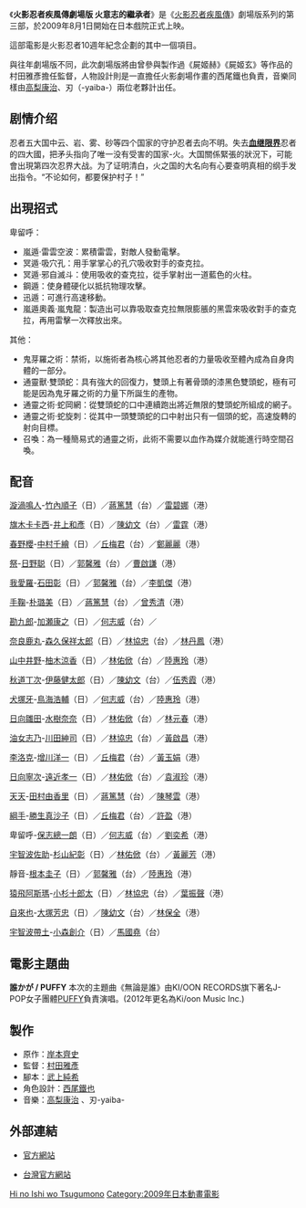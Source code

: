{{Unreferenced|time=2022-03-27T08:22:27+00:00}}
{{Pathnav|火影忍者|火影忍者疾風傳|frame=1}}
{{noteTA|G1=NARUTO}}

《'''火影忍者疾風傳劇場版 火意志的繼承者'''》是《[[火影忍者疾風傳|火影忍者疾風傳]]》劇場版系列的第三部，於2009年8月1日開始在日本戲院正式上映。

這部電影是火影忍者10週年紀念企劃的其中一個項目。

與往年劇場版不同，此次劇場版將由曾參與製作過《屍姬赫》《屍姬玄》等作品的村田雅彥擔任監督，人物設計則是一直擔任火影劇場作畫的西尾鐵也負責，音樂同樣由[[高梨康治|高梨康治]]、刃（-yaiba-）兩位老夥計出任。

== 剧情介绍 ==
忍者五大国中云、岩、雾、砂等四个国家的守护忍者去向不明。失去'''[[血继限界|血继限界]]'''忍者的四大國，把矛头指向了唯一没有受害的国家-火。大国關係緊張的狀況下，可能會出現第四次忍界大战。为了证明清白，火之国的大名向有心要查明真相的纲手发出指令。“不论如何，都要保护村子！”

== 出現招式 ==
卑留呼：
* 嵐遁‧雷雲空波：累積雷雲，對敵人發動電擊。
* 冥遁‧吸穴孔：用手掌掌心的孔穴吸收對手的查克拉。
* 冥遁‧邪自滅斗：使用吸收的查克拉，從手掌射出一道藍色的火柱。
* 鋼遁：使身體硬化以抵抗物理攻擊。
* 迅遁：可進行高速移動。
* 嵐遁奧義·嵐鬼龍：製造出可以靠吸取查克拉無限膨脹的黑雲來吸收對手的查克拉，再用雷擊一次釋放出來。

其他：
* 鬼芽羅之術：禁術，以施術者為核心將其他忍者的力量吸收至體內成為自身肉體的一部分。
* 通靈獸‧雙頭蛇：具有強大的回復力，雙頭上有著骨頭的漆黑色雙頭蛇，極有可能是因為鬼牙羅之術的力量下所誕生的產物。
* 通靈之術‧蛇岡網：從雙頭蛇的口中連續跑出將近無限的雙頭蛇所組成的網子。
* 通靈之術‧蛇旋刺：從其中一頭雙頭蛇的口中射出只有一個頭的蛇，高速旋轉的射向目標。
* 召喚：為一種簡易式的通靈之術，此術不需要以血作為媒介就能進行時空間召喚。

== 配音 ==
[[漩渦鳴人|漩渦鳴人]]-[[竹內順子|竹內順子]]（日）／[[蔣篤慧|蔣篤慧]]（台）／[[雷碧娜|雷碧娜]]（港）

[[旗木卡卡西|旗木卡卡西]]-[[井上和彥|井上和彥]]（日）／[[陳幼文|陳幼文]]（台）／[[雷霆_(配音員)|雷霆]]（港）

[[春野櫻|春野櫻]]-[[中村千繪|中村千繪]]（日）／[[丘梅君|丘梅君]]（台）／[[鄭麗麗|鄭麗麗]]（港）

[[佐井|祭]]-[[日野聪|日野聪]]（日）／[[郭馨雅|郭馨雅]]（台）／[[曹啟謙|曹啟謙]]（港）

[[我愛羅|我愛羅]]-[[石田彰|石田彰]]（日）／[[郭馨雅|郭馨雅]]（台）／[[李凱傑|李凱傑]]（港）

[[手鞠|手鞠]]-[[朴璐美|朴璐美]]（日）／[[蔣篤慧|蔣篤慧]]（台）／[[曾秀清|曾秀清]]（港）

[[勘九郎|勘九郎]]-[[加瀬康之|加瀬康之]]（日）／[[何志威|何志威]]（台）／

[[奈良鹿丸|奈良鹿丸]]-[[森久保祥太郎|森久保祥太郎]]（日）／[[林協忠|林協忠]]（台）／[[林丹鳳|林丹鳳]]（港）

[[山中井野|山中井野]]-[[柚木涼香|柚木涼香]]（日）／[[林佑俽|林佑俽]]（台）／[[陸惠玲|陸惠玲]]（港）

[[秋道丁次|秋道丁次]]-[[伊藤健太郎_(聲優)|伊藤健太郎]]（日）／[[陳幼文|陳幼文]]（台）／[[伍秀霞|伍秀霞]]（港）

[[犬塚牙|犬塚牙]]-[[鳥海浩輔|鳥海浩輔]]（日）／[[何志威|何志威]]（台）／[[陸惠玲|陸惠玲]]（港）

[[日向雛田|日向雛田]]-[[水樹奈奈|水樹奈奈]]（日）／[[林佑俽|林佑俽]]（台）／[[林元春|林元春]]（港）

[[油女志乃|油女志乃]]-[[川田紳司|川田紳司]]（日）／[[林協忠|林協忠]]（台）／[[黃啟昌|黃啟昌]]（港）

[[李洛克|李洛克]]-[[增川洋一|增川洋一]]（日）／[[丘梅君|丘梅君]]（台）／[[黃玉娟|黃玉娟]]（港）

[[日向寧次|日向寧次]]-[[遠近孝一|遠近孝一]]（日）／[[林佑俽|林佑俽]]（台）／[[袁淑珍|袁淑珍]]（港）

[[天天_(火影忍者)|天天]]-[[田村由香里|田村由香里]]（日）／[[蔣篤慧|蔣篤慧]]（台）／[[陳琴雲|陳琴雲]]（港）

[[綱手|綱手]]-[[勝生真沙子|勝生真沙子]]（日）／[[丘梅君|丘梅君]]（台）／[[許盈|許盈]]（港）

卑留呼-[[保志總一朗|保志總一朗]]（日）／[[何志威|何志威]]（台）／[[劉奕希|劉奕希]]（港）

[[宇智波佐助|宇智波佐助]]-[[杉山紀彰|杉山紀彰]]（日）／[[林佑俽|林佑俽]]（台）／[[黃麗芳|黃麗芳]]（港）

靜音-[[根本圭子|根本圭子]]（日）／[[郭馨雅|郭馨雅]]（台）／[[陸惠玲|陸惠玲]]（港）

[[猿飛阿斯瑪|猿飛阿斯瑪]]-[[小杉十郎太|小杉十郎太]]（日）／[[林協忠|林協忠]]（台）／[[葉振聲|葉振聲]]（港）

[[自來也_(火影忍者)|自來也]]-[[大塚芳忠|大塚芳忠]]（日）／[[陳幼文|陳幼文]]（台）／[[林保全|林保全]]（港）

[[宇智波帶土|宇智波帶土]]-[[小森創介|小森創介]]（日）／[[馬國堯|馬國堯]]（台）

== 電影主題曲 ==
'''誰かが / PUFFY'''
本次的主題曲《無論是誰》由KI/OON RECORDS旗下著名J-POP女子團體[[帕妃|PUFFY]]負責演唱。(2012年更名為Ki/oon Music Inc.)

== 製作 ==
* 原作：[[岸本齊史|岸本齊史]]
* 監督：[[村田雅彥|村田雅彥]]
* 腳本：[[武上純希|武上純希]]
* 角色設計：[[西尾鐵也|西尾鐵也]]
* 音樂：[[高梨康治|高梨康治]] 、刃-yaiba-

== 外部連結 ==
* {{ja}}[https://web.archive.org/web/20141111161132/http://www.naruto-movie.com/ 官方網站]
* {{zh-tw}}[http://www.naruto.com.tw/movie/ 台灣官方網站] {{Wayback|url=http://www.naruto.com.tw/movie/ |date=20091003110519 }}

{{火影忍者}}
{{DEFAULTSORT:Gekijōban Naruto Shippūden Hi no Ishi wo Tsugumono}}
[[Category:火影忍者剧场版|Hi no Ishi wo Tsugumono]]
[[Category:2009年日本動畫電影|Category:2009年日本動畫電影]]